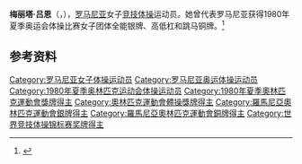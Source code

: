 {{NoteTA|G1=Sports}}
'''梅丽塔·吕恩'''（{{lang-de|Melita Rühn}}，{{bd|1965年|4月19日||}}），[[罗马尼亚|罗马尼亚]]女子[[竞技体操|竞技体操]]运动员。她曾代表罗马尼亚获得1980年夏季奥运会体操比赛女子团体全能银牌、高低杠和跳马铜牌。<ref>{{Cite web|title=Melita RUHN|url=https://www.olympic.org/melita-ruhn|accessdate=2021-04-02|work=International Olympic Committee|archive-date=2020-10-18|archive-url=https://web.archive.org/web/20201018215522/https://www.olympic.org/melita-ruhn|dead-url=no}}</ref>

== 参考资料 ==
{{reflist}}

{{世界竞技体操锦标赛女子团体全能冠军|1979}}

{{Authority control}}
{{DEFAULTSORT:Rühn, Melita}}
[[Category:罗马尼亚女子体操运动员|Category:罗马尼亚女子体操运动员]]
[[Category:罗马尼亚奥运体操运动员|Category:罗马尼亚奥运体操运动员]]
[[Category:1980年夏季奥林匹克运动会体操运动员|Category:1980年夏季奥林匹克运动会体操运动员]]
[[Category:1980年夏季奧林匹克運動會獎牌得主|Category:1980年夏季奧林匹克運動會獎牌得主]]
[[Category:奧林匹克運動會體操獎牌得主|Category:奧林匹克運動會體操獎牌得主]]
[[Category:羅馬尼亞奧林匹克運動會銀牌得主|Category:羅馬尼亞奧林匹克運動會銀牌得主]]
[[Category:羅馬尼亞奧林匹克運動會銅牌得主|Category:羅馬尼亞奧林匹克運動會銅牌得主]]
[[Category:世界竞技体操锦标赛奖牌得主|Category:世界竞技体操锦标赛奖牌得主]]